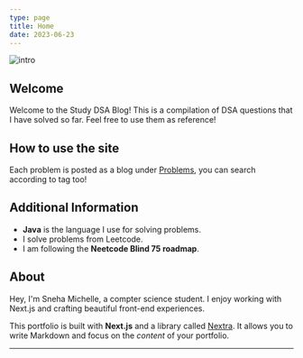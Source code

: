 ```yaml
---
type: page
title: Home
date: 2023-06-23
---
```


<Image src="/images/illustration.svg" alt="intro" width={640} height={320}/>

## Welcome
Welcome to the Study DSA Blog! This is a compilation of DSA questions that I have solved so far. Feel free to use them as reference!

## How to use the site 
Each problem is posted as a blog under [Problems](https://study-dsa-site.vercel.app/posts), you can search according to tag too!

## Additional Information
* **Java** is the language I use for solving problems. 
* I solve problems from Leetcode. 
* I am following the **Neetcode Blind 75 roadmap**. 

## About

Hey, I'm Sneha Michelle, a compter science student. I enjoy working with Next.js and crafting beautiful front-end experiences.

This portfolio is built with **Next.js** and a library called [Nextra](https://nextra.vercel.app/). It allows you to write Markdown and focus on the _content_ of your portfolio.


---
